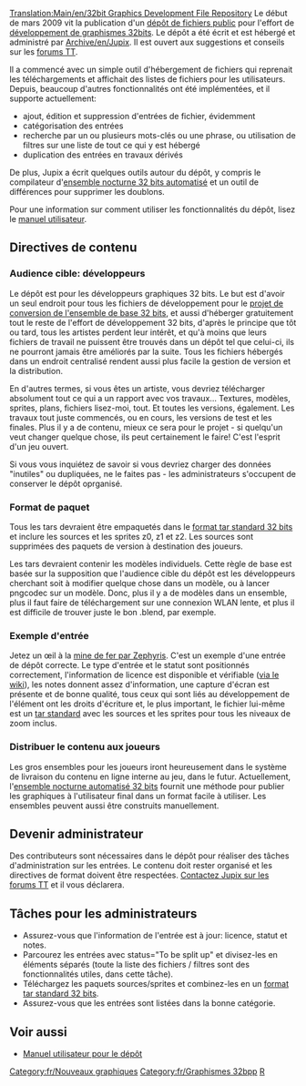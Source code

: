 [[Translation:Main/en/32bit Graphics Development File Repository]]
{{en/-}}
Le début de mars 2009 vit la publication d'un [http://jupix.info/openttd/gfxdev-repo/ dépôt de fichiers public] pour l'effort de [[Main/fr/Développement de graphismes 32bits|développement de graphismes 32bits]]. Le dépôt a été écrit et est hébergé et administré par [[Archive/en/Jupix]]. Il est ouvert aux suggestions et conseils sur les [http://www.tt-forums.net/viewtopic.php?f=36&t=42293 forums TT].

Il a commencé avec un simple outil d'hébergement de fichiers qui reprenait les téléchargements et affichait des listes de fichiers pour les utilisateurs. Depuis, beaucoup d'autres fonctionnalités ont été implémentées, et il supporte actuellement:

* ajout, édition et suppression d'entrées de fichier, évidemment
* catégorisation des entrées
* recherche par un ou plusieurs mots-clés ou une phrase, ou utilisation de filtres sur une liste de tout ce qui y est hébergé
* duplication des entrées en travaux dérivés

De plus, Jupix a écrit quelques outils autour du dépôt, y compris le compilateur d'[[Main/fr/Ensemble nocturne automatisé 32bits|ensemble nocturne 32 bits automatisé]] et un outil de différences pour supprimer les doublons.

Pour une information sur comment utiliser les fonctionnalités du dépôt, lisez le [[Main/fr/Manuel utilisateur du dépôt de fichiers de développement graphique 32bpp|manuel utilisateur]].

==Directives de contenu==

===Audience cible: développeurs===

Le dépôt est pour les développeurs graphiques 32 bits. Le but est d'avoir un seul endroit pour tous les fichiers de développement pour le [[Main/fr/Projet de conversion de l'ensemble de base 32bits|projet de conversion de l'ensemble de base 32 bits]], et aussi d'héberger gratuitement tout le reste de l'effort de développement 32 bits, d'après le principe que tôt ou tard, tous les artistes perdent leur intérêt, et qu'à moins que leurs fichiers de travail ne puissent être trouvés dans un dépôt tel que celui-ci, ils ne pourront jamais être améliorés par la suite. Tous les fichiers hébergés dans un endroit centralisé rendent aussi plus facile la gestion de version et la distribution.

En d'autres termes, si vous êtes un artiste, vous devriez télécharger absolument tout ce qui a un rapport avec vos travaux... Textures, modèles, sprites, plans, fichiers lisez-moi, tout. Et toutes les versions, également. Les travaux tout juste commencés, ou en cours, les versions de test et les finales. Plus il y a de contenu, mieux ce sera pour le projet - si quelqu'un veut changer quelque chose, ils peut certainement le faire! C'est l'esprit d'un jeu ouvert.

Si vous vous inquiétez de savoir si vous devriez charger des données "inutiles" ou dupliquées, ne le faites pas - les administrateurs s'occupent de conserver le dépôt oprganisé.

===Format de paquet===

Tous les tars devraient être empaquetés dans le [[Main/fr/Format tar standard 32 bits|format tar standard 32 bits]] et inclure les sources et les sprites z0, z1 et z2. Les sources sont supprimées des paquets de version à destination des joueurs.

Les tars devraient contenir les modèles individuels. Cette règle de base est basée sur la supposition que l'audience cible du dépôt est les développeurs cherchant soit à modifier quelque chose dans un modèle, ou à lancer pngcodec sur un  modèle. Donc, plus il y a de modèles dans un ensemble, plus il faut faire de téléchargement sur une connexion WLAN lente, et plus il est difficile de trouver juste le bon .blend, par exemple.

===Exemple d'entrée===

Jetez un œil à la [http://jupix.info/openttd/gfxdev-repo/index.php?act=file&id=195 mine de fer par Zephyris]. C'est un exemple d'une entrée de dépôt correcte. Le type d'entrée et le statut sont positionnés correctement, l'information de licence est disponible et vérifiable ([[Main/fr/Licence graphique 32 bits|via le wiki]]), les notes donnent assez d'information, une capture d'écran est présente et de bonne qualité, tous ceux qui sont liés au développement de l'élément ont les droits d'écriture et, le plus important, le fichier lui-même est un [[Main/fr/Format tar standard 32 bits|tar standard]] avec les sources et les sprites pour tous les niveaux de zoom inclus.

===Distribuer le contenu aux joueurs===

Les gros ensembles pour les joueurs iront heureusement dans le système de livraison du contenu en ligne interne au jeu, dans le futur. Actuellement, l'[[Main/fr/Ensemble nocturne automatisé 32bits|ensemble nocturne automatisé 32 bits]] fournit une méthode pour publier les graphiques à l'utilisateur final dans un format facile à utiliser. Les ensembles peuvent aussi être construits manuellement.

==Devenir administrateur==

Des contributeurs sont nécessaires dans le dépôt pour réaliser des tâches d'administration sur les entrées. Le contenu doit  rester organisé et les directives de format doivent être respectées. [http://www.tt-forums.net/ucp.php?i=pm&mode=compose&u=6127 Contactez Jupix sur les forums TT] et il vous déclarera.

==Tâches pour les administrateurs==

* Assurez-vous que l'information de l'entrée est à jour: licence, statut et notes.
* Parcourez les entrées avec status="To be split up" et divisez-les en éléments séparés (toute la liste des fichiers / filtres sont des fonctionnalités utiles, dans cette tâche).
* Téléchargez les paquets sources/sprites et combinez-les en un [[Main/fr/Format tar standard 32 bits|format tar standard 32 bits]].
* Assurez-vous que les entrées sont listées dans la bonne catégorie.

==Voir aussi==

* [[Main/fr/Manuel utilisateur du dépôt de fichiers de développement graphique 32bpp|Manuel utilisateur pour le dépôt]]


{{fr/Navbox Développement graphique}}

[[Category:fr/Nouveaux graphiques]][[Category:fr/Graphismes 32bpp]][[Category:fr/Ressources du développeur de graphismes|R]]